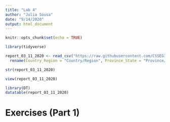 ```yaml
---
title: "Lab 4"
author: "Julia Sousa"
date: "9/14/2020"
output: html_document
---
```


```r
knitr::opts_chunk$set(echo = TRUE)
```


```r

library(tidyverse)

```


```r

report_03_11_2020 <- read_csv("https://raw.githubusercontent.com/CSSEGISandData/COVID-19/master/csse_covid_19_data/csse_covid_19_daily_reports/03-11-2020.csv") %>% 
  rename(Country_Region = "Country/Region", Province_State = "Province/State")

str(report_03_11_2020)

```

```r
view(report_03_11_2020)

```


```r

library(DT)
datatable(report_03_11_2020)

```


# Exercises (Part 1)

```r



```
















